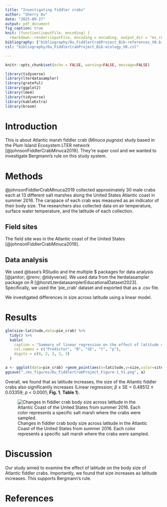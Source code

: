 ```yaml
---
title: "Investigating fiddler crabs"
author: "Sherry Du"
date: "2025-09-27"
output: pdf_document
fig_caption: true
knit: (function(inputFile, encoding) {
  rmarkdown::render(inputFile, encoding = encoding, output_dir = "ms_rendered") })
bibliography: ["bibliography/Du_FiddlerCrabProject_Bib-references_V0.bib","bibliography/Du_FiddlerCrabProject_Bib-grateful-refs_V0.bib"]
csl: "bibliography/Du_FiddlerCrabProject_Bib-ecology_V0.csl"

---
```


```r
knitr::opts_chunk$set(echo = FALSE, warning=FALSE, message=FALSE)
```

```r
library(tidyverse)
library(lterdatasampler)
library(grateful)
library(ggplot2)
library(lme4)
library(tidyverse)
library(kableExtra)
library(broom)
```

# Introduction

This is about Atlantic marsh fiddler crab (*Minuca pugnax*) study based in the Plum Island Ecosystem LTER network [@johnsonFiddlerCrabMinuca2019]. They're super cool and we wanted to investigate Bergmann's rule on this study system.

# Methods

@johnsonFiddlerCrabMinuca2019 collected approximately 30 male crabs each at 13 different salt marshes along the United States Atlantic coast in summer 2016. The carapace of each crab was measured as an indicator of their body size. The researchers also collected data on air temperature, surface water temperature, and the latitude of each collection.

## Field sites

The field site was in the Atlantic coast of the United States [@johnsonFiddlerCrabMinuca2019].

## Data analysis

We used @base's RStudio and the multiple \$ packages for data analysis [@janitor; @renv; @tidyverse]. We used data from the lterdatasampler package on R [@horstLterdatasamplerEducationalDataset2023]. Specifically, we used the 'pie_crab' dataset and exported that as a .csv file.

We investigated differences in size across latitude using a linear model.

# Results

```r
glm(size~latitude,data=pie_crab) %>%
  tidy() %>%
  kable(
    caption = "Summary of linear regression on the effect of latitude on fiddler crab body size in the Atlantic coast of the United States in 2016.",
    col.names = c("Predictor", "B", "SE", "t", "p"),
    digits = c(0, 2, 3, 2, 3)
  )
```

```r
a <- ggplot(data=pie_crab) +geom_point(aes(x=latitude,y=size,color=site))
ggsave("./ms_figures/Du_FiddlerCrabProject_Figure-1_V1.png", a)
```

Overall, we found that as latitude increases, the size of the Altantic fiddler crabs also significantly increases (Linear regression; $\beta$ ± SE = 0.48512 ± 0.03359; *p* < 0.0001; **Fig. 1**; **Table 1**). 

![Changes in fiddler crab body size across latitude in the Atlantic Coast of the United States from summer 2016. Each color represents a specific salt marsh where the crabs were sampled.](./ms_figures/Du_FiddlerCrabProject_Figure-1_V1.png)

# Discussion

Our study aimed to examine the effect of latitude on the body size of Atlantic fiddler crabs. Importantly, we found that size increases as latitude increases. This supports Bergmann's rule. 

# References
